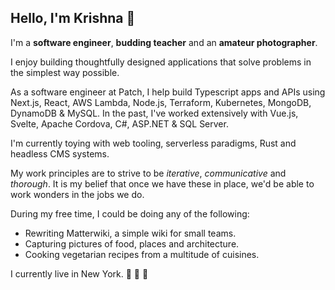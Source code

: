 
## Hello, I'm Krishna 👋

<ResumeLinks /> 
<PostsLink />

I'm a **software engineer**, **budding teacher** and an **amateur photographer**.

I enjoy building thoughtfully designed applications that solve problems in the simplest way possible. 

As a software engineer at  <ExternalLink href="https://patch.com">Patch</ExternalLink>, I help build Typescript apps and APIs using Next.js, React, AWS Lambda, Node.js, Terraform, Kubernetes, MongoDB, DynamoDB & MySQL. 
In the past, I've worked extensively with Vue.js, Svelte, Apache Cordova, C#, ASP.NET & SQL Server. 

I'm currently toying with web tooling, serverless paradigms, Rust and headless CMS systems.

My work principles are to strive to be _iterative_, _communicative_ and _thorough_. It is my belief that once we have these in place, we'd be able to work wonders in the jobs we do.

During my free time, I could be doing any of the following:

- Rewriting <ExternalLink href="https://github.com/Matterwiki/Matterwiki/tree/refactor">Matterwiki</ExternalLink>, a simple wiki for small teams.
- Capturing <ExternalLink href="https://www.instagram.com/krishwader">pictures of food, places and architecture</ExternalLink>.
- Cooking vegetarian recipes from a multitude of cuisines.

I currently live in New York. 🗽 🍎 📍

<SocialLinks />